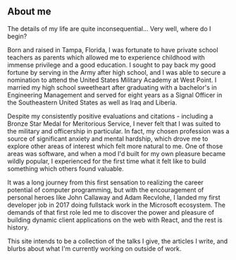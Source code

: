 
<SEO title="Home" />

<Image />

## About me

The details of my life are quite inconsequential... Very well, where do I begin?

Born and raised in Tampa, Florida, I was fortunate to have private school teachers as parents which allowed me to experience childhood with immense privilege and a good education. I sought to pay back my good fortune by serving in the Army after high school, and I was able to secure a nomination to attend the United States Military Academy at West Point. I married my high school sweetheart after graduating with a bachelor's in Engineering Management and served for eight years as a Signal Officer in the Southeastern United States as well as Iraq and Liberia.

Despite my consistently positive evaluations and citations - including a Bronze Star Medal for Meritorious Service, I never felt that I was suited to the military and officership in particular. In fact, my chosen profession was a source of significant anxiety and mental hardship, which drove me to explore other areas of interest which felt more natural to me. One of those areas was software, and when <OutboundLink href="https://steamcommunity.com/sharedfiles/filedetails/?id=128722076">a mod</OutboundLink> I'd built for my own pleasure became wildly popular, I experienced for the first time what it felt like to build something which others found valuable.

It was a long journey from this first sensation to realizing the career potential of computer programming, but with the encouragement of personal heroes like <OutboundLink href="https://twitter.com/matsubonsai">John Callaway</OutboundLink> and <OutboundLink href="https://twitter.com/adamrecvlohe">Adam Recvlohe</OutboundLink>, I landed my first developer job in 2017 doing fullstack work in the Microsoft ecosystem. The demands of that first role led me to discover the power and pleasure of building dynamic client applications on the web with React, and the rest is history.

This site intends to be a collection of the talks I give, the articles I write, and blurbs about what I'm currently working on outside of work.
